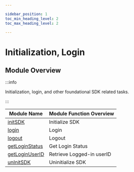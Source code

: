 ```yaml
---

sidebar_position: 1
toc_min_heading_level: 2
toc_max_heading_level: 2

---
```


# Initialization, Login

## Module Overview

:::info

Initialization, login, and other foundational SDK related tasks.

:::

| Module Name                                                      | Module Function Overview  |
| --------------------------------------------------------------- | ------------------------- |
| [initSDK](/api/initialization/initSDK.mdx)                       | Initialize SDK            |
| [login](/api/initialization/login.mdx)                           | Login                     |
| [logout](/api/initialization/login.mdx)                          | Logout                    |
| [getLoginStatus](/api/initialization/getLoginStatus.mdx)         | Get Login Status          |
| [getLoginUserID](/api/initialization/getLoginUserID.mdx)         | Retrieve Logged-in userID |
| [unInitSDK](/api/initialization/unInitSDK.mdx)                   | Uninitialize SDK          |